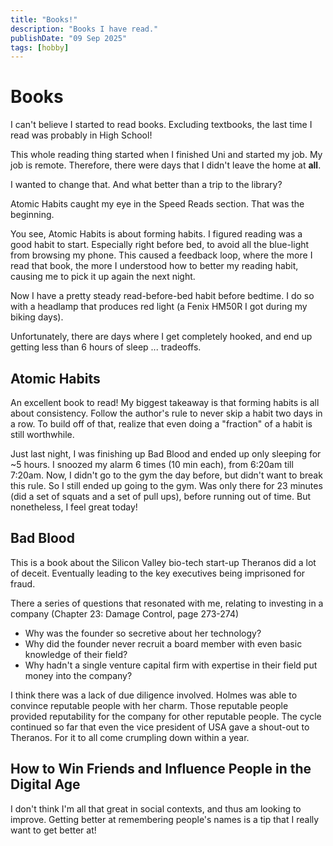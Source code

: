 ```yaml
---
title: "Books!"
description: "Books I have read."
publishDate: "09 Sep 2025"
tags: [hobby]
---
```


# Books

I can't believe I started to read books. Excluding textbooks, the last time I read was probably in High School!

This whole reading thing started when I finished Uni and started my job. My job is remote. Therefore, there were days that I didn't leave the home at **all**.

I wanted to change that. And what better than a trip to the library?

Atomic Habits caught my eye in the Speed Reads section. That was the beginning.

You see, Atomic Habits is about forming habits. I figured reading was a good habit to start. Especially right before bed, to avoid all the blue-light from browsing my phone. This caused a feedback loop, where the more I read that book, the more I understood how to better my reading habit, causing me to pick it up again the next night.

Now I have a pretty steady read-before-bed habit before bedtime. I do so with a headlamp that produces red light (a Fenix HM50R I got during my biking days).

Unfortunately, there are days where I get completely hooked, and end up getting less than 6 hours of sleep ... tradeoffs.

## Atomic Habits

An excellent book to read! My biggest takeaway is that forming habits is all about consistency. Follow the author's rule to never skip a habit two days in a row. To build off of that, realize that even doing a "fraction" of a habit is still worthwhile. 

Just last night, I was finishing up Bad Blood and ended up only sleeping for ~5 hours. I snoozed my alarm 6 times (10 min each), from 6:20am till 7:20am. Now, I didn't go to the gym the day before, but didn't want to break this rule. So I still ended up going to the gym. Was only there for 23 minutes (did a set of squats and a set of pull ups), before running out of time. But nonetheless, I feel great today!

## Bad Blood

This is a book about the Silicon Valley bio-tech start-up Theranos did a lot of deceit. Eventually leading to the key executives being imprisoned for fraud.

There a series of questions that resonated with me, relating to investing in a company (Chapter 23: Damage Control, page 273-274)

- Why was the founder so secretive about her technology?
- Why did the founder never recruit a board member with even basic knowledge of their field?
- Why hadn't a single venture capital firm with expertise in their field put money into the company?

I think there was a lack of due diligence involved. Holmes was able to convince reputable people with her charm. Those reputable people provided reputability for the company for other reputable people. The cycle continued so far that even the vice president of USA gave a shout-out to Theranos. For it to all come crumpling down within a year.

## How to Win Friends and Influence People in the Digital Age

I don't think I'm all that great in social contexts, and thus am looking to improve. Getting better at remembering people's names is a tip that I really want to get better at!